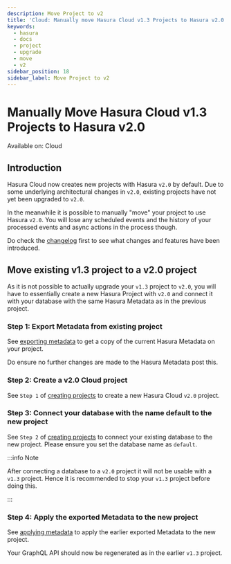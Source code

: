 ```yaml
---
description: Move Project to v2
title: 'Cloud: Manually move Hasura Cloud v1.3 Projects to Hasura v2.0'
keywords:
  - hasura
  - docs
  - project
  - upgrade
  - move
  - v2
sidebar_position: 18
sidebar_label: Move Project to v2
---
```



# Manually Move Hasura Cloud v1.3 Projects to Hasura v2.0

<div className="badge badge--primary heading-badge">Available on: Cloud</div>

## Introduction

Hasura Cloud now creates new projects with Hasura `v2.0` by default. Due to some underlying architectural changes in
`v2.0`, existing projects have not yet been upgraded to `v2.0`.

In the meanwhile it is possible to manually "move" your project to use Hasura `v2.0`. You will lose any scheduled events
and the history of your processed events and async actions in the process though.

Do check the [changelog](https://github.com/hasura/graphql-engine/releases) first to see what changes and features have
been introduced.

## Move existing v1.3 project to a v2.0 project

As it is not possible to actually upgrade your `v1.3` project to `v2.0`, you will have to essentially create a new
Hasura Project with `v2.0` and connect it with your database with the same Hasura Metadata as in the previous project.

### Step 1: Export Metadata from existing project

See [exporting metadata](/migrations-metadata-seeds/manage-metadata.mdx) to get a copy of the current Hasura Metadata on
your project.

Do ensure no further changes are made to the Hasura Metadata post this.

### Step 2: Create a v2.0 Cloud project

See `Step 1` of [creating projects](/hasura-cloud/projects/create.mdx) to create a new Hasura Cloud `v2.0` project.

### Step 3: Connect your database with the name **default** to the new project

See `Step 2` of [creating projects](/hasura-cloud/projects/create.mdx) to connect your existing database to the new project. Please
ensure you set the database name as `default`.

:::info Note

After connecting a database to a `v2.0` project it will not be usable with a `v1.3` project. Hence it is recommended to
stop your `v1.3` project before doing this.

:::

### Step 4: Apply the exported Metadata to the new project

See [applying metadata](/migrations-metadata-seeds/manage-metadata.mdx) to apply the earlier exported Metadata to the
new project.

Your GraphQL API should now be regenerated as in the earlier `v1.3` project.
